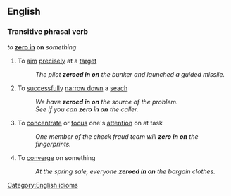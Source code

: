 ==English==

===Transitive phrasal verb===
''to'' '''[[zero in]] on''' ''something''
# To [[aim]] [[precisely]] at a [[target]]
#: ''The pilot '''zeroed in on''' the bunker and launched a guided missile.''
# To [[successful]]ly [[narrow down]] a [[seach]]
#: ''We have '''zeroed in on''' the source of the problem.''
#: ''See if you can '''zero in on''' the caller.''
# To [[concentrate]] or [[focus]] one's [[attention]] on at task
#: ''One member of the check fraud team will '''zero in on''' the fingerprints.''
# To [[converge]] on something
#: ''At the spring sale, everyone '''zeroed in on''' the bargain clothes.''

[[Category:English idioms]]